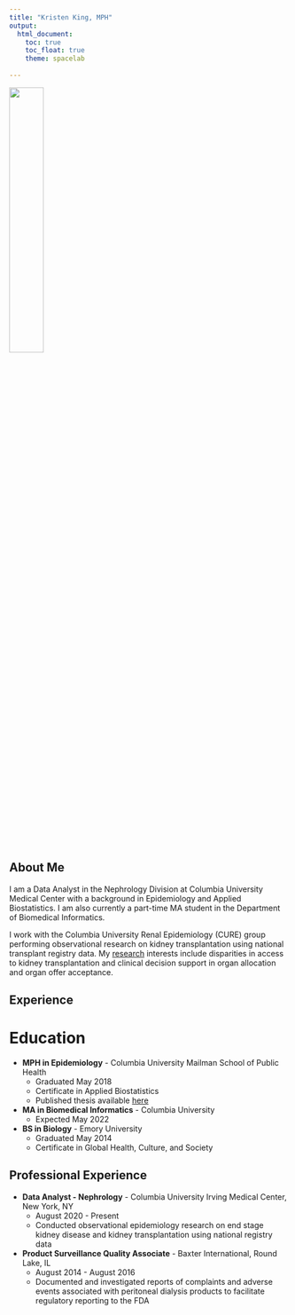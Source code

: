 ```yaml
---
title: "Kristen King, MPH"
output: 
  html_document:
    toc: true
    toc_float: true
    theme: spacelab
  
---
```


<img src="images/headshot.jpg" style="width:35%">

## About Me

I am a Data Analyst in the Nephrology Division at Columbia University Medical Center with a background in Epidemiology and Applied Biostatistics. I am also currently a part-time MA student in the Department of Biomedical Informatics.

I work with the Columbia University Renal Epidemiology (CURE) group performing observational research on kidney transplantation using national transplant registry data. My [research](https://orcid.org/0000-0002-7920-7615) interests include disparities in access to kidney transplantation and clinical decision support in organ allocation and organ offer acceptance.

## Experience

# Education

* **MPH in Epidemiology** - Columbia University Mailman School of Public Health
  - Graduated May 2018
  - Certificate in Applied Biostatistics
  - Published thesis available [here](https://cjasn.asnjournals.org/content/14/10/1500)

* **MA in Biomedical Informatics** - Columbia University
  - Expected May 2022
  
* **BS in Biology** - Emory University
  - Graduated May 2014
  - Certificate in Global Health, Culture, and Society

## Professional Experience
* **Data Analyst - Nephrology** - Columbia University Irving Medical Center, New York, NY
  - August 2020 - Present
  - Conducted observational epidemiology research on end stage kidney disease and kidney transplantation using national registry data
  
* **Product Surveillance Quality Associate** - Baxter International, Round Lake, IL
  - August 2014 - August 2016
  - Documented and investigated reports of complaints and adverse events associated with peritoneal dialysis products to facilitate regulatory reporting to the FDA






